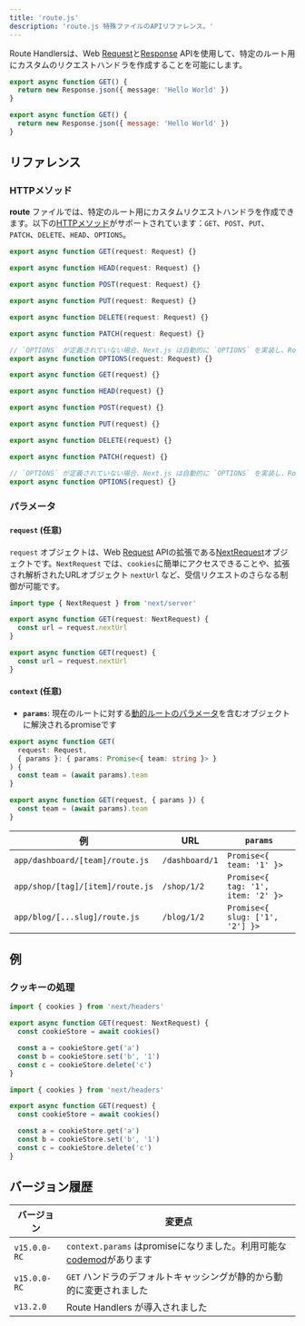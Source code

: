 ```yaml
---
title: 'route.js'
description: 'route.js 特殊ファイルのAPIリファレンス。'
---
```


Route Handlersは、Web [Request](https://developer.mozilla.org/docs/Web/API/Request)と[Response](https://developer.mozilla.org/docs/Web/API/Response) APIを使用して、特定のルート用にカスタムのリクエストハンドラを作成することを可能にします。

```ts filename="route.ts" switcher
export async function GET() {
  return new Response.json({ message: 'Hello World' })
}
```

```js filename="route.js" switcher
export async function GET() {
  return new Response.json({ message: 'Hello World' })
}
```

## リファレンス

### HTTPメソッド

**route** ファイルでは、特定のルート用にカスタムリクエストハンドラを作成できます。以下の[HTTPメソッド](https://developer.mozilla.org/docs/Web/HTTP/Methods)がサポートされています：`GET`、`POST`、`PUT`、`PATCH`、`DELETE`、`HEAD`、`OPTIONS`。

```ts filename="route.ts" switcher
export async function GET(request: Request) {}

export async function HEAD(request: Request) {}

export async function POST(request: Request) {}

export async function PUT(request: Request) {}

export async function DELETE(request: Request) {}

export async function PATCH(request: Request) {}

// `OPTIONS` が定義されていない場合、Next.js は自動的に `OPTIONS` を実装し、Route Handlerで他に定義されているメソッドに応じて適切なResponse `Allow`ヘッダーを設定します。
export async function OPTIONS(request: Request) {}
```

```js filename="route.js" switcher
export async function GET(request) {}

export async function HEAD(request) {}

export async function POST(request) {}

export async function PUT(request) {}

export async function DELETE(request) {}

export async function PATCH(request) {}

// `OPTIONS` が定義されていない場合、Next.js は自動的に `OPTIONS` を実装し、Route Handlerで他に定義されているメソッドに応じて適切なResponse `Allow`ヘッダーを設定します。
export async function OPTIONS(request) {}
```

### パラメータ

#### `request` (任意)

`request` オブジェクトは、Web [Request](https://developer.mozilla.org/docs/Web/API/Request) APIの拡張である[NextRequest](/docs/app/api-reference/functions/next-request)オブジェクトです。`NextRequest` では、`cookies`に簡単にアクセスできることや、拡張され解析されたURLオブジェクト `nextUrl` など、受信リクエストのさらなる制御が可能です。

```ts filename="route.ts" switcher
import type { NextRequest } from 'next/server'

export async function GET(request: NextRequest) {
  const url = request.nextUrl
}
```

```js filename="route.js" switcher
export async function GET(request) {
  const url = request.nextUrl
}
```

#### `context` (任意)

- **`params`**: 現在のルートに対する[動的ルートのパラメータ](/docs/app/building-your-application/routing/dynamic-routes)を含むオブジェクトに解決されるpromiseです

```ts filename="app/dashboard/[team]/route.ts" switcher
export async function GET(
  request: Request,
  { params }: { params: Promise<{ team: string }> }
) {
  const team = (await params).team
}
```

```js filename="app/dashboard/[team]/route.js" switcher
export async function GET(request, { params }) {
  const team = (await params).team
}
```

| 例                                 | URL            | `params`                           |
| -------------------------------- | -------------- | ---------------------------------- |
| `app/dashboard/[team]/route.js`  | `/dashboard/1` | `Promise<{ team: '1' }>`           |
| `app/shop/[tag]/[item]/route.js` | `/shop/1/2`    | `Promise<{ tag: '1', item: '2' }>` |
| `app/blog/[...slug]/route.js`    | `/blog/1/2`    | `Promise<{ slug: ['1', '2'] }>`    |

## 例

### クッキーの処理

```ts filename="route.ts" switcher
import { cookies } from 'next/headers'

export async function GET(request: NextRequest) {
  const cookieStore = await cookies()

  const a = cookieStore.get('a')
  const b = cookieStore.set('b', '1')
  const c = cookieStore.delete('c')
}
```

```js filename="route.js" switcher
import { cookies } from 'next/headers'

export async function GET(request) {
  const cookieStore = await cookies()

  const a = cookieStore.get('a')
  const b = cookieStore.set('b', '1')
  const c = cookieStore.delete('c')
}
```

## バージョン履歴

| バージョン      | 変更点                                                                                                                 |
| ------------ | ----------------------------------------------------------------------------------------------------------------------- |
| `v15.0.0-RC` | `context.params` はpromiseになりました。利用可能な[codemod](/docs/app/building-your-application/upgrading/codemods#150)があります |
| `v15.0.0-RC` | `GET` ハンドラのデフォルトキャッシングが静的から動的に変更されました                                               |
| `v13.2.0`    | Route Handlers が導入されました                                                                                          |